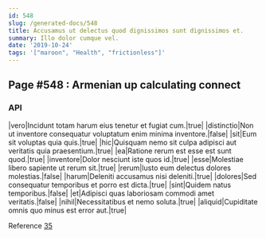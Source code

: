 ```yaml
---
id: 548
slug: /generated-docs/548
title: Accusamus ut delectus quod dignissimos sunt dignissimos et.
summary: Illo dolor cumque vel.
date: '2019-10-24'
tags: '["maroon", "Health", "frictionless"]'
---
```

## Page #548 : Armenian up calculating connect

### API

|vero|Incidunt totam harum eius tenetur et fugiat cum.|true|
|distinctio|Non ut inventore consequatur voluptatum enim minima inventore.|false|
|sit|Eum sit voluptas quia quis.|true|
|hic|Quisquam nemo sit culpa adipisci aut veritatis quia praesentium.|true|
|ea|Ratione rerum est esse est sunt quod.|true|
|inventore|Dolor nesciunt iste quos id.|true|
|esse|Molestiae libero sapiente ut rerum sit.|true|
|rerum|Iusto eum delectus dolores molestias.|false|
|harum|Deleniti accusamus nisi deleniti.|true|
|dolores|Sed consequatur temporibus et porro est dicta.|true|
|sint|Quidem natus temporibus.|false|
|et|Adipisci quas laboriosam commodi amet veritatis.|false|
|nihil|Necessitatibus et nemo soluta.|true|
|aliquid|Cupiditate omnis quo minus est error aut.|true|

Reference [35](/generated-docs/35)



